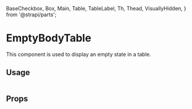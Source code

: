 <!--- EmptyBodyTable.stories.mdx --->

  BaseCheckbox,
  Box,
  Main,
  Table,
  TableLabel,
  Th,
  Thead,
  VisuallyHidden,
} from '@strapi/parts';

<Meta title="components/EmptyBodyTable" />

# EmptyBodyTable

This component is used to display an empty state in a table.

## Usage

<Canvas>
  <Story name="base">
    <Box>
      <Table colCount={1} rowCount={2} footer={undefined}>
        <EmptyBodyTable />
      </Table>
    </Box>
  </Story>
</Canvas>

## Props

<ArgsTable of={EmptyBodyTable} />
